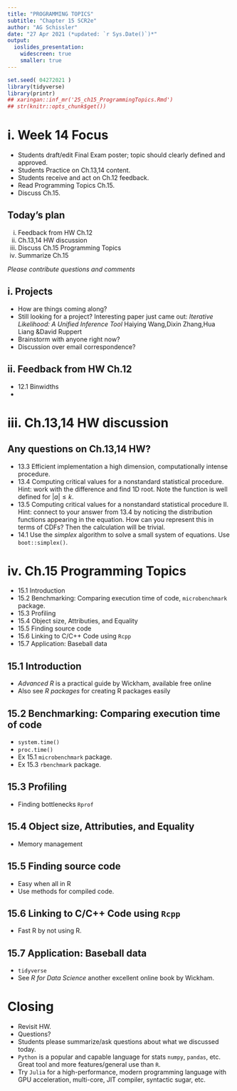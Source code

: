 ```yaml
---
title: "PROGRAMMING TOPICS"
subtitle: "Chapter 15 SCR2e"
author: "AG Schissler"
date: "27 Apr 2021 (*updated: `r Sys.Date()`)*"
output:
  ioslides_presentation:
    widescreen: true
    smaller: true
---
```


```r
set.seed( 04272021 )
library(tidyverse)
library(printr)
## xaringan::inf_mr('25_ch15_ProgrammingTopics.Rmd')
## str(knitr::opts_chunk$get())
```

<!-- open up etext as you go. don't typeset the chapter -->

# i. Week 14 Focus

- Students draft/edit Final Exam poster; topic should clearly defined and approved.
- Students Practice on Ch.13,14 content.
- Students receive and act on Ch.12 feedback.
- Read Programming Topics Ch.15.
- Discuss Ch.15.

## Today's plan

i. Feedback from HW Ch.12
ii. Ch.13,14 HW discussion
iii. Discuss Ch.15 Programming Topics
iii. Summarize Ch.15

*Please contribute questions and comments*

## i. Projects

- How are things coming along?
- Still looking for a project? Interesting paper just came out:
*Iterative Likelihood: A Unified Inference Tool* Haiying Wang,Dixin Zhang,Hua Liang &David Ruppert
- Brainstorm with anyone right now?
- Discussion over email correspondence?

## ii. Feedback from HW Ch.12

- 12.1 Binwidths
- 

# iii. Ch.13,14 HW discussion

## Any questions on Ch.13,14 HW?

- 13.3 Efficient implementation a high dimension, computationally intense procedure.
- 13.4 Computing critical values for a nonstandard statistical procedure. Hint: work with the difference and find 1D root. Note the function is well defined for $|a| \leq k$.
- 13.5 Computing critical values for a nonstandard statistical procedure II. Hint: connect to your answer from 13.4 by noticing the distribution functions appearing in the equation. How can you represent this in terms of CDFs? Then the calculation will be trivial.
- 14.1 Use the *simplex* algorithm to solve a small system of equations. Use `boot::simplex()`.

# iv. Ch.15 Programming Topics

- 15.1 Introduction
- 15.2 Benchmarking: Comparing execution time of code, `microbenchmark` package.
- 15.3 Profiling
- 15.4 Object size, Attributies, and Equality
- 15.5 Finding source code
- 15.6 Linking to C/C++ Code using `Rcpp`
- 15.7 Application: Baseball data

## 15.1 Introduction

- *Advanced R* is a practical guide by Wickham, available free online
- Also see *R packages* for creating R packages easily

## 15.2 Benchmarking: Comparing execution time of code

- `system.time()`
- `proc.time()`
- Ex 15.1 `microbenchmark` package.
- Ex 15.3 `rbenchmark` package.

## 15.3 Profiling

- Finding bottlenecks `Rprof`

## 15.4 Object size, Attributies, and Equality

- Memory management

## 15.5 Finding source code

- Easy when all in R
- Use methods for compiled code.

## 15.6 Linking to C/C++ Code using `Rcpp`

- Fast R by not using R.


## 15.7 Application: Baseball data

- `tidyverse`
- See *R for Data Science* another excellent online book by Wickham.

# Closing

- Revisit HW.
- Questions?
- Students please summarize/ask questions about what we discussed today.
- `Python` is a popular and capable language for stats `numpy`, `pandas`, etc. Great tool and more features/general use than `R`.
- Try `Julia` for a high-performance, modern programming language with GPU acceleration, multi-core, JIT compiler, syntactic sugar, etc. 
